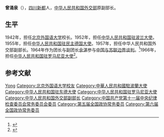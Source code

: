 '''曾涌泉'''（{{bd|1902年||1996年|catIdx=}}），[[四川|四川]][[新都|新都]]人，[[中华人民共和国外交部|中华人民共和国外交部]]原副部长。

== 生平 ==
1942年，担任[[北京外国语大学|北京外国语大学]]校长。1952年，担任[[中国驻波兰大使列表|中华人民共和国驻波兰大使]]。1955年，担任[[中国驻德国大使列表|中华人民共和国驻民主德国大使]]。1957年，担任中华人民共和国外交部副部长。1964年作为团长与副团长[[余湛|余湛]]参与[[中苏交恶#领土争端|中国与苏联边界谈判]]。<ref>{{cite news |title=1960年代中苏边界谈判：有勇气就把北京占了 |url=http://news.ifeng.com/history/zhongguoxiandaishi/detail_2010_06/12/1615385_0.shtml |accessdate=2019-07-20 |work=中国新闻网 |date=2010-06-12 |archive-date=2019-07-20 |archive-url=https://web.archive.org/web/20190720153749/http://news.ifeng.com/history/zhongguoxiandaishi/detail_2010_06/12/1615385_0.shtml |dead-url=no }}</ref>1966年，担任[[中国驻罗马尼亚大使列表|中华人民共和国驻罗马尼亚大使]]<ref>{{cite web|title=增涌泉|url=http://www.fmprc.gov.cn/chn/gxh/zlb/zgwjrw/lrfbzjbzzl/t9111.htm|publisher=中华人民共和国外交部|accessdate=2012-02-17}}</ref>。

== 参考文献 ==
{{reflist}}

{{start box}}
{{s-dip}}
{{succession box|[[彭明治|彭明治]]|[[王炳南_(外交家)|王炳南]]|[[中国驻波兰大使列表|中华人民共和国驻波兰大使]]|1952年9月-1955年1月}}
{{succession box|[[姬鹏飞|姬鹏飞]]|[[王国权_(1911年)|王国权]]|[[中国驻德国大使列表|中华人民共和国驻東德大使]]|1955年4月-1957年5月}}
{{succession box|[[刘放_(外交官)|刘放]]|[[张海峰|张海峰]]|[[中国驻罗马尼亚大使列表|中华人民共和国驻罗马尼亚大使]]|1966年3月-10月}}
{{end box}}
{{中国政治人物小作品}}
{{北京外国语大学}}

{{Authority control}}
{{DEFAULTSORT:Zeng曾}}
[[Category:曾姓|Yong]]
[[Category:北京外国语大学校友|Category:北京外国语大学校友]]
[[Category:中華人民共和國駐波蘭大使|Category:中華人民共和國駐波蘭大使]]
[[Category:中华人民共和国驻东德大使|Category:中华人民共和国驻东德大使]]
[[Category:中华人民共和国驻罗马尼亚大使|Category:中华人民共和国驻罗马尼亚大使]]
[[Category:中华人民共和国外交部副部长|Category:中华人民共和国外交部副部长]]
[[Category:中国共产党第十一届中央纪律检查委员会常务委员会委员|Category:中国共产党第十一届中央纪律检查委员会常务委员会委员]]
[[Category:第五届全国政协常务委员|Category:第五届全国政协常务委员]]
[[Category:第六届全国政协常务委员|Category:第六届全国政协常务委员]]